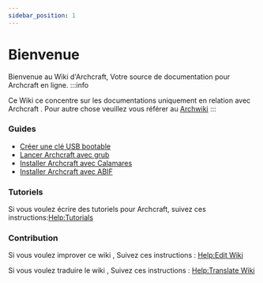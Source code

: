 ```yaml
---
sidebar_position: 1
---
```


# Bienvenue

Bienvenue au Wiki d'Archcraft, Votre source de documentation pour Archcraft en ligne.
:::info


Ce Wiki ce concentre sur les documentations uniquement en relation avec Archcraft . Pour autre chose veuillez vous référer au [Archwiki](https://wiki.archlinux.org/)
:::

### Guides

- [Créer une clé USB bootable](./boot-iso/boot-with-usb)<br/>
- [Lancer Archcraft avec grub](./boot-iso/boot-with-grub)<br/>
- [Installer Archcraft avec Calamares](./install-archcraft/install-with-calamares)<br/>
- [Installer Archcraft avec ABIF](./install-archcraft/install-with-abif)<br/>

### Tutoriels

Si vous voulez écrire des tutoriels pour Archcraft, suivez ces instructions:[Help:Tutorials](./contrib/contrib-blog)

### Contribution

Si vous voulez improver ce wiki , Suivez ces instructions : [Help:Edit Wiki](./contrib/contrib-wiki)


Si vous voulez traduire le wiki , Suivez ces instructions : [Help:Translate Wiki](./contrib/contrib-translate)

